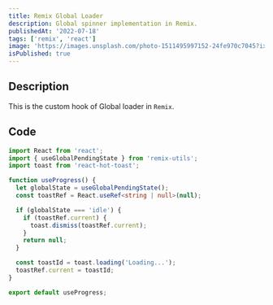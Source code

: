 ```yaml
---
title: Remix Global Loader
description: Global spinner implementation in Remix.
publishedAt: '2022-07-18'
tags: ['remix', 'react']
image: 'https://images.unsplash.com/photo-1511495997152-24fe970c7045?ixlib=rb-1.2.1&ixid=MnwxMjA3fDB8MHxwaG90by1wYWdlfHx8fGVufDB8fHx8&auto=format&fit=crop&w=1470&q=80'
isPublished: true
---
```


## Description

This is the custom hook of Global loader in `Remix`.

## Code

```ts filename=useProgress.ts
import React from 'react';
import { useGlobalPendingState } from 'remix-utils';
import toast from 'react-hot-toast';

function useProgress() {
  let globalState = useGlobalPendingState();
  const toastRef = React.useRef<string | null>(null);

  if (globalState === 'idle') {
    if (toastRef.current) {
      toast.dismiss(toastRef.current);
    }
    return null;
  }

  const toastId = toast.loading('Loading...');
  toastRef.current = toastId;
}

export default useProgress;

```
